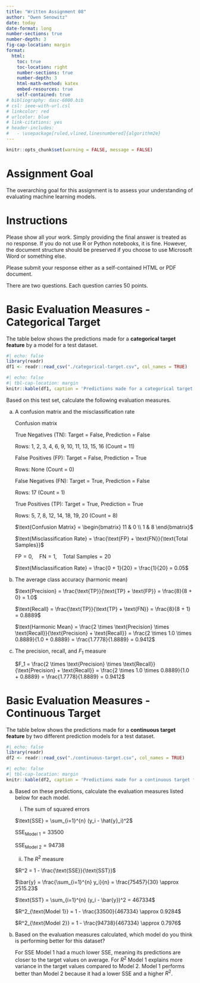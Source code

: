```yaml
---
title: "Written Assignment 08"
author: "Owen Senowitz"
date: today
date-format: long
number-sections: true
number-depth: 3
fig-cap-location: margin
format:
  html:
    toc: true
    toc-location: right
    number-sections: true
    number-depth: 3
    html-math-method: katex
    embed-resources: true
    self-contained: true
# bibliography: dasc-6000.bib 
# csl: ieee-with-url.csl
# linkcolor: red
# urlcolor: blue
# link-citations: yes
# header-includes:
#   - \usepackage[ruled,vlined,linesnumbered]{algorithm2e}
---
```


```r
knitr::opts_chunk$set(warning = FALSE, message = FALSE) 
```

# Assignment Goal {.unnumbered}

The overarching goal for this assignment is to assess your understanding of evaluating machine learning models. 

# Instructions {.unnumbered}

Please show all your work. Simply providing the final answer is treated as no response. If you do not use R or Python notebooks, it is fine. However, the document structure should be preserved if you choose to use Microsoft Word or something else.

Please submit your response either as a self-contained HTML or PDF document.

There are two questions. Each question carries 50 points.

# Basic Evaluation Measures - Categorical Target

The table below shows the predictions made for a **categorical target feature** by a model for a test dataset.

```r
#| echo: false
library(readr)
df1 <- readr::read_csv("./categorical-target.csv", col_names = TRUE)
```


```r
#| echo: false
#| tbl-cap-location: margin
knitr::kable(df1, caption = 'Predictions made for a categorical target feature.', align = "lrr")
```


Based on this test set, calculate the following evaluation measures.

(a) A confusion matrix and the misclassification rate

    Confusion matrix

    True Negatives (TN): Target = False, Prediction = False

    Rows: 1, 2, 3, 4, 6, 9, 10, 11, 13, 15, 16 (Count = 11)

    False Positives (FP): Target = False, Prediction = True

    Rows: None (Count = 0)

    False Negatives (FN): Target = True, Prediction = False

    Rows: 17 (Count = 1)

    True Positives (TP): Target = True, Prediction = True

    Rows: 5, 7, 8, 12, 14, 18, 19, 20 (Count = 8)

    $\text{Confusion Matrix} =
\begin{bmatrix}
11 & 0 \\
1 & 8
\end{bmatrix}$

    $\text{Misclassification Rate} = \frac{\text{FP} + \text{FN}}{\text{Total Samples}}$

    $\text{FP} = 0, \quad \text{FN} = 1, \quad \text{Total Samples} = 20$

    $\text{Misclassification Rate} = \frac{0 + 1}{20} = \frac{1}{20} = 0.05$
    
(a) The average class accuracy (harmonic mean)

    $\text{Precision} = \frac{\text{TP}}{\text{TP} + \text{FP}} = \frac{8}{8 + 0} = 1.0$

    $\text{Recall} = \frac{\text{TP}}{\text{TP} + \text{FN}} = \frac{8}{8 + 1} = 0.8889$

    $\text{Harmonic Mean} = \frac{2 \times \text{Precision} \times \text{Recall}}{\text{Precision} + \text{Recall}} = \frac{2 \times 1.0 \times 0.8889}{1.0 + 0.8889} = \frac{1.7778}{1.8889} = 0.9412$

(a) The precision, recall, and $F_1$ measure

    $F_1 = \frac{2 \times \text{Precision} \times \text{Recall}}{\text{Precision} + \text{Recall}} = \frac{2 \times 1.0 \times 0.8889}{1.0 + 0.8889} = \frac{1.7778}{1.8889} = 0.9412$



# Basic Evaluation Measures - Continuous Target

The table below shows the predictions made for a **continuous target feature** by two different prediction models for a test dataset.

```r
#| echo: false
library(readr)
df2 <- readr::read_csv("./continuous-target.csv", col_names = TRUE)
```


```r
#| echo: false
#| tbl-cap-location: margin
knitr::kable(df2, caption = 'Predictions made for a continuous target feature.', align = "lrrr")
```

(a) Based on these predictions, calculate the evaluation measures listed below for each
model.

    i. The sum of squared errors
    
    $\text{SSE} = \sum_{i=1}^{n} (y_i - \hat{y}_i)^2$

    $\text{SSE}_{\text{Model 1}} = 33500$

    $\text{SSE}_{\text{Model 2}} = 94738$
    
    ii. The $R^2$ measure

    $R^2 = 1 - \frac{\text{SSE}}{\text{SST}}$

    $\bar{y} = \frac{\sum_{i=1}^{n} y_i}{n} = \frac{75457}{30} \approx 2515.23$

    $\text{SST} = \sum_{i=1}^{n} (y_i - \bar{y})^2 = 467334$

    $R^2_{\text{Model 1}} = 1 - \frac{33500}{467334} \approx 0.9284$

    $R^2_{\text{Model 2}} = 1 - \frac{94738}{467334} \approx 0.7976$

(a) Based on the evaluation measures calculated, which model do you think is performing better for this dataset?

    For SSE Model 1 had a much lower SSE, meaning its predictions are closer to the target values on average. For $R^2$ Model 1 explains more variance in the target values compared to Model 2. Model 1 performs better than Model 2 because it had a lower SSE and a higher $R^2$.

